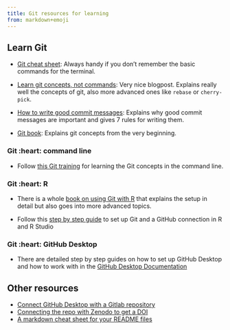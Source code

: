 ```yaml
---
title: Git resources for learning
from: markdown+emoji
---
```


## Learn Git

- [Git cheat sheet](https://education.github.com/git-cheat-sheet-education.pdf): Always handy if you don't remember the basic commands for the 
terminal.

- [Learn git concepts, not commands](https://dev.to/unseenwizzard/learn-git-concepts-not-commands-4gjc): Very nice blogpost. Explains really well the concepts of git, also more advanced ones like `rebase` or `cherry-pick`.

- [How to write good commit messages](https://cbea.ms/git-commit/): Explains why good commit messages are important and gives 7 rules for writing them.

- [Git book](https://git-scm.com/book/en/v2): Explains git concepts from the very beginning.

### Git :heart: command line

- Follow [this Git training](https://github.com/UnseenWizzard/git_training) for learning the Git
concepts in the command line. 

### Git :heart: R

- There is a whole [book on using Git with R](https://happygitwithr.com/) that 
explains the setup in detail but also goes into more advanced topics.

- Follow this [step by step guide](https://rfortherestofus.com/2021/02/how-to-use-git-github-with-r/)
to set up Git and a GitHub connection in R and R Studio

### Git :heart: GitHub Desktop

- There are detailed step by step guides on how to set up GitHub Desktop and how to
work with in the [GitHub Desktop Documentation](https://docs.github.com/desktop)

## Other resources

- [Connect GitHub Desktop with a Gitlab repository](https://itnext.io/how-to-use-github-desktop-with-gitlab-cd4d2de3d104?gi=b32bd84e7fe4)
- [Connecting the repo with Zenodo to get a DOI](https://emilio-berti.github.io/idiv-git-introduction/21-github_zenodo/index.html)
- [A markdown cheat sheet for your README files](https://github.com/im-luka/markdown-cheatsheet)